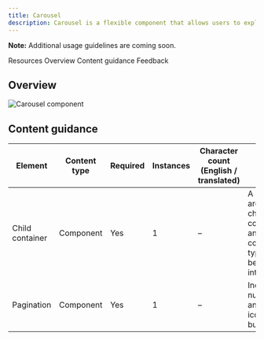 ```yaml
---
title: Carousel
description: Carousel is a flexible component that allows users to explore a large amount of content within a limited viewing area.
---
```



<ComponentDescription name="Carousel" type="ui" />

<InlineNotification>

**Note:** Additional usage guidelines are coming soon.

</InlineNotification>

<AnchorLinks>

<AnchorLink>Resources</AnchorLink>
<AnchorLink>Overview</AnchorLink>
<AnchorLink>Content guidance</AnchorLink>
<AnchorLink>Feedback</AnchorLink>  

</AnchorLinks>

<ResourceLinks name="Carousel" type="ui" />

## Overview

<Row>
<Column colMd={6} colLg={8}>

![Carousel component](../../images/component/carousel/carousel-overview.png)

</Column>
</Row>

## Content guidance

| Element             | Content type  | Required | Instances | Character count <br/>(English / translated) | Notes                   |
| --------------------| ------------- | -------- | --------- | ------------------------------------------- | ------------------------|
| Child container     | Component     | Yes      | 1         |      –                                      | A container area that child components and other content types can be passed into. |
| Pagination          | Component     | Yes      | 1         |      –                                      | Includes numbering and arrow icon buttons.     |


<ComponentFooter name="Carousel" type="ui" />

